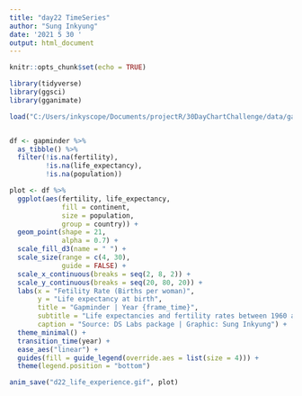 ```yaml
---
title: "day22 TimeSeries"
author: "Sung Inkyung"
date: '2021 5 30 '
output: html_document
---
```


```r
knitr::opts_chunk$set(echo = TRUE)
```

```r
library(tidyverse)
library(ggsci)
library(gganimate)
```

```r
load("C:/Users/inkyscope/Documents/projectR/30DayChartChallenge/data/gapminder.rda")


df <- gapminder %>% 
  as_tibble() %>% 
  filter(!is.na(fertility),
         !is.na(life_expectancy),
         !is.na(population))

plot <- df %>% 
  ggplot(aes(fertility, life_expectancy, 
             fill = continent,
             size = population,
             group = country)) +
  geom_point(shape = 21, 
             alpha = 0.7) +
  scale_fill_d3(name = " ") +
  scale_size(range = c(4, 30), 
             guide = FALSE) +
  scale_x_continuous(breaks = seq(2, 8, 2)) +
  scale_y_continuous(breaks = seq(20, 80, 20)) +
  labs(x = "Fetility Rate (Births per woman)",
       y = "Life expectancy at birth",
       title = "Gapminder | Year {frame_time}",
       subtitle = "Life expectancies and fertility rates between 1960 and 2015 in the world",
       caption = "Source: DS Labs package | Graphic: Sung Inkyung") +
  theme_minimal() +
  transition_time(year) +
  ease_aes("linear") +
  guides(fill = guide_legend(override.aes = list(size = 4))) +
  theme(legend.position = "bottom") 

anim_save("d22_life_experience.gif", plot)

```

